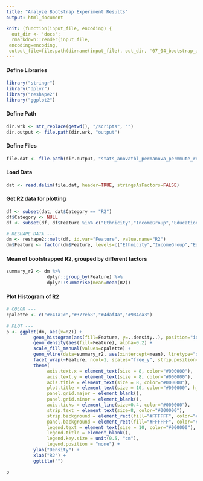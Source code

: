 ```yaml
---
title: "Analyze Bootstrap Experiment Results"
output: html_document

knit: (function(input_file, encoding) {
  out_dir <- 'docs';
  rmarkdown::render(input_file,
 encoding=encoding,
 output_file=file.path(dirname(input_file), out_dir, '07_04_bootstrap_analyze_stats.html'))})
---
```


#### Define Libraries
```r
library("stringr")
library("dplyr")
library("reshape2")
library("ggplot2")
```

#### Define Path
```r
dir.wrk <- str_replace(getwd(), "/scripts", "")
dir.output <- file.path(dir.wrk, "output")
```

#### Define Files
```r
file.dat <- file.path(dir.output, "stats_anovatbl_permanova_permmute_results_withReplacement.tsv")
```
#### Load Data
```r
dat <- read.delim(file.dat, header=TRUE, stringsAsFactors=FALSE)
```

#### Get R2 data for plotting
```r
df <- subset(dat, dat$Category == "R2")
df$Category <- NULL
df <- subset(df, df$Feature %in% c("Ethnicity","IncomeGroup","EducationLevel","GeoRegion"))

# RESHAPE DATA ---
dm <- reshape2::melt(df, id.var="Feature", value.name="R2")
dm$Feature <- factor(dm$Feature, levels=c("Ethnicity","IncomeGroup","EducationLevel","GeoRegion"))
```

#### Mean of bootstrapped R2, grouped by different factors
```r
summary_r2 <- dm %>% 
               dplyr::group_by(Feature) %>%
               dplyr::summarise(mean=mean(R2))
```

#### Plot Histogram of R2
```r
# COLOR ---
cpalette <- c("#e41a1c","#377eb8","#4daf4a","#984ea3")
     
# PLOT ---
p <- ggplot(dm, aes(x=R2)) +
          geom_histogram(aes(fill=Feature, y=..density..), position="identity", color="#000000", alpha=0.4) +
          geom_density(aes(fill=Feature), alpha=0.2) +
          scale_fill_manual(values=cpalette) +
          geom_vline(data=summary_r2, aes(xintercept=mean), linetype="dashed", size=0.5, colour="#000000") +
          facet_wrap(~Feature, ncol=1, scales="free_y", strip.position="right") +
          theme(
               axis.text.x = element_text(size = 8, color="#000000"),
               axis.text.y = element_text(size = 8, color="#000000"),
               axis.title = element_text(size = 8, color="#000000"),
               plot.title = element_text(size = 10, color="#000000", hjust=0.5),
               panel.grid.major = element_blank(),
               panel.grid.minor = element_blank(),
               axis.ticks = element_line(size=0.4, color="#000000"),	
               strip.text = element_text(size=8, color="#000000"),
               strip.background = element_rect(fill="#FFFFFF", color="#FFFFFF"),
               panel.background = element_rect(fill="#FFFFFF", color="#000000"),
               legend.text = element_text(size = 10, color="#000000"),
               legend.title = element_blank(),
               legend.key.size = unit(0.5, "cm"),
               legend.position = "none") +
          ylab("Density") +
          xlab("R2") + 
          ggtitle("") 

p
```
